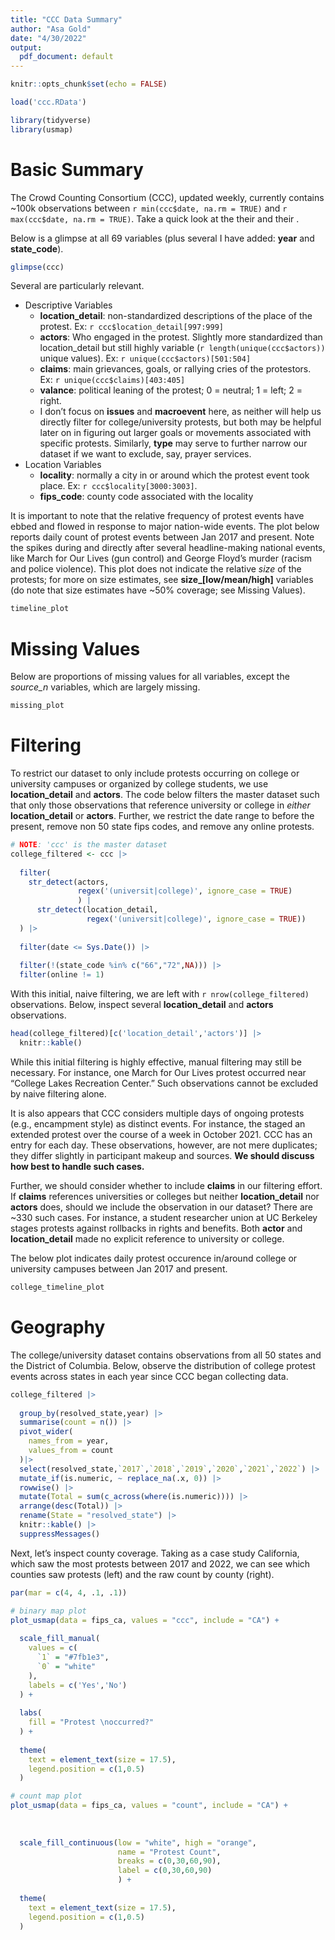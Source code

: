 ```yaml
---
title: "CCC Data Summary"
author: "Asa Gold"
date: "4/30/2022"
output:
  pdf_document: default
---
```


```r
knitr::opts_chunk$set(echo = FALSE)

load('ccc.RData')

library(tidyverse)
library(usmap)
```


# Basic Summary

The Crowd Counting Consortium (CCC), updated weekly, currently contains ~100k observations between `r min(ccc$date, na.rm = TRUE)` and `r max(ccc$date, na.rm = TRUE)`. Take a quick look at the their [\underline{GitHub page}](https://github.com/nonviolent-action-lab/crowd-counting-consortium) and their [\underline{website}](https://sites.google.com/view/crowdcountingconsortium/home).

Below is a glimpse at all 69 variables (plus several I have added: **year** and **state_code**).


```r
glimpse(ccc)
```

Several are particularly relevant.

- Descriptive Variables
  - **location_detail**: non-standardized descriptions of the place of the protest. Ex: `r ccc$location_detail[997:999]`
  - **actors**: Who engaged in the protest. Slightly more standardized than location_detail but still highly variable (`r length(unique(ccc$actors))` unique values). Ex: `r unique(ccc$actors)[501:504]`
  - **claims**: main grievances, goals, or rallying cries of the protestors. Ex: `r unique(ccc$claims)[403:405]`
  - **valance**: political leaning of the protest; 0 = neutral; 1 = left; 2 = right. 
  - I don't focus on **issues** and **macroevent** here, as neither will help us directly filter for college/university protests, but both may be helpful later on in figuring out larger goals or movements associated with specific protests. Similarly, **type** may serve to further narrow our dataset if we want to exclude, say, prayer services.
- Location Variables
  - **locality**: normally a city in or around which the protest event took place. Ex: `r ccc$locality[3000:3003]`.
  - **fips_code**: county code associated with the locality


It is important to note that the relative frequency of protest events have ebbed and flowed in response to major nation-wide events. The plot below reports daily count of protest events between Jan 2017 and present. Note the spikes during and directly after several headline-making national events, like March for Our Lives (gun control) and George Floyd's murder (racism and police violence). This plot does not indicate the relative *size* of the protests; for more on size estimates, see **size_[low/mean/high]** variables (do note that size estimates have ~50% coverage; see Missing Values).
 

```r
timeline_plot
```



# Missing Values

Below are proportions of missing values for all variables, except the *source_n* variables, which are largely missing. 

```r
missing_plot
```


# Filtering

To restrict our dataset to only include protests occurring on college or university campuses or organized by college students, we use **location_detail** and **actors**. The code below filters the master dataset such that only those observations that reference university or college in *either* **location_detail** or **actors**. Further, we restrict the date range to before the present, remove non 50 state fips codes, and remove any online protests.

```r
# NOTE: 'ccc' is the master dataset
college_filtered <- ccc |>
  
  filter(
    str_detect(actors,
               regex('(universit|college)', ignore_case = TRUE)
               ) | 
      str_detect(location_detail,
                 regex('(universit|college)', ignore_case = TRUE))
  ) |>
  
  filter(date <= Sys.Date()) |>
  
  filter(!(state_code %in% c("66","72",NA))) |>
  filter(online != 1)
```


With this initial, naive filtering, we are left with `r nrow(college_filtered)` observations. Below, inspect several **location_detail** and **actors** observations.

```r
head(college_filtered)[c('location_detail','actors')] |>
  knitr::kable()
```

While this initial filtering is highly effective, manual filtering may still be necessary. For instance, one March for Our Lives protest occurred near "College Lakes Recreation Center." Such observations cannot be excluded by naive filtering alone.

It is also appears that CCC considers multiple days of ongoing protests (e.g., encampment style) as distinct events. For instance, the [\underline{Atlanta Student Movement}](https://www.ajc.com/education/atlanta-students-protest-for-better-housing-and-more-funding-for-hbcus/OSEVQURN75BE3B3HBBA4ZIYJCE/) staged an extended protest over the course of a week in October 2021. CCC has an entry for each day. These observations, however, are not mere duplicates; they differ slightly in participant makeup and sources. **We should discuss how best to handle such cases.**

Further, we should consider whether to include **claims** in our filtering effort. If **claims** references universities or colleges but neither **location_detail** nor **actors** does, should we include the observation in our dataset? There are ~330 such cases. For instance, a student researcher union at UC Berkeley stages protests against rollbacks in rights and benefits. Both **actor** and **location_detail** made no explicit reference to university or college.


The below plot indicates daily protest occurence in/around college or university campuses between Jan 2017 and present.


```r
college_timeline_plot
```


# Geography

The college/university dataset contains observations from all 50 states and the District of Columbia. Below, observe the distribution of college protest events across states in each year since CCC began collecting data.

```r
college_filtered |>
  
  group_by(resolved_state,year) |>
  summarise(count = n()) |>
  pivot_wider(
    names_from = year,
    values_from = count
  )|>
  select(resolved_state,`2017`,`2018`,`2019`,`2020`,`2021`,`2022`) |>
  mutate_if(is.numeric, ~ replace_na(.x, 0)) |>
  rowwise() |>
  mutate(Total = sum(c_across(where(is.numeric)))) |>
  arrange(desc(Total)) |>
  rename(State = "resolved_state") |>
  knitr::kable() |>
  suppressMessages()
```


Next, let's inspect county coverage. Taking as a case study California, which saw the most protests between 2017 and 2022, we can see which counties saw protests (left) and the raw count by county (right).

```r
par(mar = c(4, 4, .1, .1))

# binary map plot
plot_usmap(data = fips_ca, values = "ccc", include = "CA") +
  
  scale_fill_manual(
    values = c(
      `1` = "#7fb1e3",
      `0` = "white"
    ),
    labels = c('Yes','No')
  ) +
  
  labs(
    fill = "Protest \noccurred?"
  ) +
  
  theme(
    text = element_text(size = 17.5),
    legend.position = c(1,0.5)
  )

# count map plot
plot_usmap(data = fips_ca, values = "count", include = "CA") +
  
  
  
  scale_fill_continuous(low = "white", high = "orange", 
                        name = "Protest Count",
                        breaks = c(0,30,60,90),
                        label = c(0,30,60,90)                     
                        ) +
  
  theme(
    text = element_text(size = 17.5),
    legend.position = c(1,0.5)
  )

```

